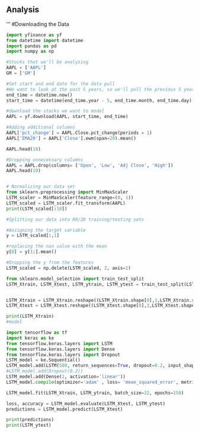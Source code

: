 ## Analysis


'''
#Downloading the Data
```python



import yfinance as yf
from datetime import datetime
import pandas as pd
import numpy as np

#Stocks that we'll be analyzing
AAPL = ['AAPL']
GM = ['GM']

#Set start and end date for the data pull
#We want to look at the past 5 years, so we'll pull the previous 5 years of data
end_time = datetime.now()
start_time = datetime(end_time.year - 5, end_time.month, end_time.day)

#download the stocks we want to model 
AAPL = yf.download(AAPL, start_time, end_time)

#Adding additional columns
AAPL['pct_change'] = AAPL.Close.pct_change(periods = 1)
AAPL['EMA20'] = AAPL['Close'].ewm(span=20).mean()

AAPL.head(10)

#Dropping unnecessary columns
AAPL = AAPL.drop(columns= ['Open', 'Low', 'Adj Close', 'High'])
AAPL.head(10)


# Normalizing our data set
from sklearn.preprocessing import MinMaxScaler
LSTM_scaler = MinMaxScaler(feature_range=(0, 1))
LSTM_scaled = LSTM_scaler.fit_transform(AAPL)
print(LSTM_scaled[:10])

#Splitting our data into 80/20 training/testing sets

#Assigning the target variable
y = LSTM_scaled[:,1]

#replacing the nan value with the mean
y[0] = y[1:].mean()

#Dropping the y from the features
LSTM_scaled = np.delete(LSTM_scaled, 2, axis=1)

from sklearn.model_selection import train_test_split
LSTM_Xtrain, LSTM_Xtest, LSTM_ytrain, LSTM_ytest = train_test_split(LSTM_scaled, y, test_size=0.2, random_state=1)


LSTM_Xtrain = LSTM_Xtrain.reshape((LSTM_Xtrain.shape[0],1,LSTM_Xtrain.shape[1]))
LSTM_Xtest = LSTM_Xtest.reshape((LSTM_Xtest.shape[0],1,LSTM_Xtest.shape[1]))

print(LSTM_Xtrain)
#model 

import tensorflow as tf
import keras as ke
from tensorflow.keras.layers import LSTM
from tensorflow.keras.layers import Dense
from tensorflow.keras.layers import Dropout
LSTM_model = ke.Sequential()
LSTM_model.add(LSTM(500, return_sequences=True, dropout=0.2, input_shape=(LSTM_Xtrain.shape[1], LSTM_Xtrain.shape[-1])))
#LSTM_model.add(Dropout(0.2))
LSTM_model.add(Dense(1, activation='linear'))
LSTM_model.compile(optimizer='adam' , loss= 'mean_squared_error', metrics=['accuracy'])

LSTM_model.fit(LSTM_Xtrain, LSTM_ytrain, batch_size=32, epochs=150)  

loss, accuracy = LSTM_model.evaluate(LSTM_Xtest, LSTM_ytest)
predictions = LSTM_model.predict(LSTM_Xtest)

print(predictions)
print(LSTM_ytest)


```